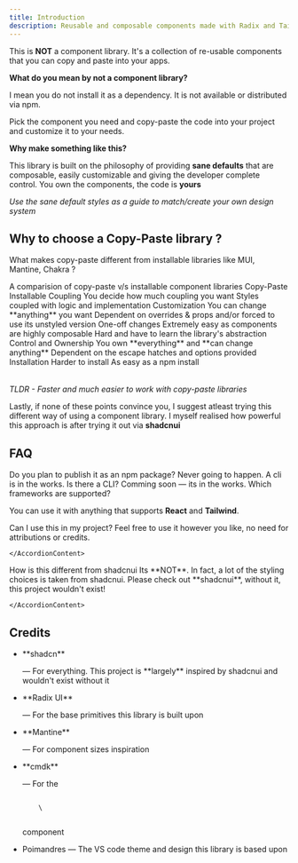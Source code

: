 ```yaml
---
title: Introduction
description: Reusable and composable components made with Radix and TailwindCSS
---
```


This is **NOT** a component library. It's a collection of re-usable components that you can copy and paste into your apps.

**What do you mean by not a component library?**

I mean you do not install it as a dependency. It is not available or distributed via npm.

Pick the component you need and copy-paste the code into your project and customize it to your needs.

**Why make something like this?**

This library is built on the philosophy of providing **sane defaults** that are composable, easily customizable and
giving the developer complete control. You own the components, the code is **yours**

_Use the sane default styles as a guide to match/create your own design system_

## <HeaderLink href="#why" id="why" >Why to choose a Copy-Paste library ?</HeaderLink>

What makes copy-paste different from installable libraries like MUI, Mantine, Chakra ?

<Table className="mt-4">
  <TableCaption>A comparision of copy-paste v/s installable component libraries</TableCaption>
  <TableHeader>
    <TableRow>
      <TableHead className="max-w-[125px]"></TableHead>
      <TableHead className="w-1/2">Copy-Paste</TableHead>
      <TableHead className="w-1/2">Installable</TableHead>
    </TableRow>
  </TableHeader>
  <TableBody>
    <TableRow>
      <TableCell>Coupling</TableCell>
      <TableCell>You decide how much coupling you want</TableCell>
      <TableCell>Styles coupled with logic and implementation</TableCell>
    </TableRow>
    <TableRow>
      <TableCell>Customization</TableCell>
      <TableCell>You can change **anything** you want</TableCell>
      <TableCell>Dependent on overrides & props and/or forced to use its unstyled version</TableCell>
    </TableRow>
    <TableRow>
      <TableCell>One-off changes</TableCell>
      <TableCell>Extremely easy as components are highly composable</TableCell>
      <TableCell>Hard and have to learn the library's abstraction</TableCell>
    </TableRow>
    <TableRow>
      <TableCell>Control and Ownership</TableCell>
      <TableCell>You own **everything** and **can change anything**</TableCell>
      <TableCell>Dependent on the escape hatches and options provided</TableCell>
    </TableRow>
    <TableRow>
      <TableCell>Installation</TableCell>
      <TableCell>Harder to install</TableCell>
      <TableCell>As easy as a npm install </TableCell>
    </TableRow>
  </TableBody>
</Table>

_TLDR - Faster and much easier to work with copy-paste libraries_

Lastly, if none of these points convince you, I suggest atleast trying this different way of using a component library.
I myself realised how powerful this approach is after trying it out via <Link href="https://ui.shadcn.com/" target="_blank" rel="noreferrer">**shadcnui**</Link>

## <HeaderLink href="#faq" id="faq">FAQ</HeaderLink>

<Accordion type="multiple" collapsible="true">
<AccordionItem value="faq-1">
  <AccordionTrigger>Do you plan to publish it as an npm package?</AccordionTrigger>
  <AccordionContent>Never going to happen. A cli is in the works.</AccordionContent>
</AccordionItem>
<AccordionItem value="faq-2">
  <AccordionTrigger>Is there a CLI?</AccordionTrigger>
  <AccordionContent>Comming soon — its in the works.</AccordionContent>
</AccordionItem>

<AccordionItem value="faq-3">
<AccordionTrigger>
Which frameworks are supported?
</AccordionTrigger>
<AccordionContent>

You can use it with anything that supports **React** and **Tailwind**.

</AccordionContent>
</AccordionItem>

<AccordionItem value="faq-4">
	<AccordionTrigger>
	Can I use this in my project?
	</AccordionTrigger>
	<AccordionContent>
Feel free to use it however you like, no need for attributions or credits.

    </AccordionContent>

</AccordionItem>
<AccordionItem value="faq-5">
	<AccordionTrigger>
	How is this different from shadcnui
	</AccordionTrigger>
	<AccordionContent>
Its **NOT**. In fact, a lot of the styling choices is taken from shadcnui. Please check out
<Link href="https://ui.shadcn.com/" target="_blank" rel="noreferrer">**shadcnui**</Link>, without it, this project wouldn't exist!

    </AccordionContent>

</AccordionItem>

</Accordion>

## <HeaderLink href="#credits" id="credits">Credits</HeaderLink>

- <div className="flex items-center gap-1">
    <Link href="https://ui.shadcn.com/" target="_blank" rel="noreferrer">
      **shadcn**
    </Link>
    <p> — For everything. This project is **largely** inspired by shadcnui and wouldn't exist without it</p>
  </div>
- <div className="flex items-center gap-1">
    <Link href="https://radix-ui.com" target="_blank" rel="noreferrer">
      **Radix UI**
    </Link>
    <p>— For the base primitives this library is built upon</p>
  </div>
- <div className="flex items-center gap-1">
    <Link href="https://mantine.dev/" target="_blank" rel="noreferrer">
      **Mantine**
    </Link>
    <p>— For component sizes inspiration</p>
  </div>
- <div className="flex items-center gap-1">
    <Link href="https://cmdk.paco.me" target="_blank" rel="noreferrer">
      **cmdk**
    </Link>
    <p className="mt-0">— For the</p>
    <Code>
      \<Command />
    </Code>
    <p className="mt-0">component</p>
  </div>
- <div className="flex items-center gap-1">Poimandres — The VS code theme and design this library is based upon</div>
